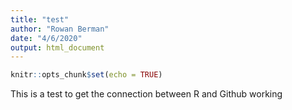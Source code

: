 ```yaml
---
title: "test"
author: "Rowan Berman"
date: "4/6/2020"
output: html_document
---
```


```r
knitr::opts_chunk$set(echo = TRUE)
```

This is a test to get the connection between R and Github working